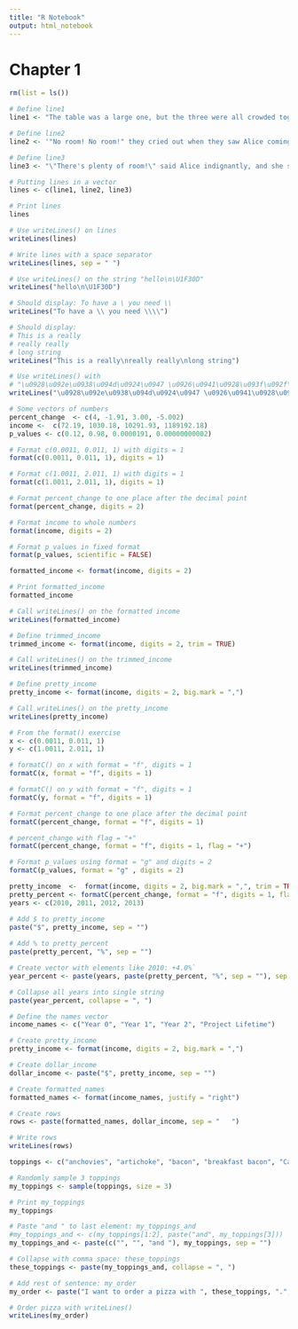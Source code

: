 ```yaml
---
title: "R Notebook"
output: html_notebook
---
```


# Chapter 1

```r
rm(list = ls())
```


```r
# Define line1
line1 <- "The table was a large one, but the three were all crowded together at one corner of it:"

# Define line2
line2 <- '"No room! No room!" they cried out when they saw Alice coming.'

# Define line3
line3 <- "\"There's plenty of room!\" said Alice indignantly, and she sat down in a large arm-chair at one end of the table."

```


```r
# Putting lines in a vector
lines <- c(line1, line2, line3)

# Print lines
lines

# Use writeLines() on lines
writeLines(lines)

# Write lines with a space separator
writeLines(lines, sep = " ")

# Use writeLines() on the string "hello\n\U1F30D"
writeLines("hello\n\U1F30D")

```

```r
# Should display: To have a \ you need \\
writeLines("To have a \\ you need \\\\")

# Should display: 
# This is a really 
# really really 
# long string
writeLines("This is a really\nreally really\nlong string")

# Use writeLines() with 
# "\u0928\u092e\u0938\u094d\u0924\u0947 \u0926\u0941\u0928\u093f\u092f\u093e"
writeLines("\u0928\u092e\u0938\u094d\u0924\u0947 \u0926\u0941\u0928\u093f\u092f\u093e")

```

```r
# Some vectors of numbers
percent_change  <- c(4, -1.91, 3.00, -5.002)
income <-  c(72.19, 1030.18, 10291.93, 1189192.18)
p_values <- c(0.12, 0.98, 0.0000191, 0.00000000002)

# Format c(0.0011, 0.011, 1) with digits = 1
format(c(0.0011, 0.011, 1), digits = 1)

# Format c(1.0011, 2.011, 1) with digits = 1
format(c(1.0011, 2.011, 1), digits = 1)

# Format percent_change to one place after the decimal point
format(percent_change, digits = 2)

# Format income to whole numbers
format(income, digits = 2)

# Format p_values in fixed format
format(p_values, scientific = FALSE)

```

```r
formatted_income <- format(income, digits = 2)

# Print formatted_income
formatted_income

# Call writeLines() on the formatted income
writeLines(formatted_income)

# Define trimmed_income
trimmed_income <- format(income, digits = 2, trim = TRUE)

# Call writeLines() on the trimmed_income
writeLines(trimmed_income)

# Define pretty_income
pretty_income <- format(income, digits = 2, big.mark = ",")

# Call writeLines() on the pretty_income
writeLines(pretty_income)

```

```r
# From the format() exercise
x <- c(0.0011, 0.011, 1)
y <- c(1.0011, 2.011, 1)

# formatC() on x with format = "f", digits = 1
formatC(x, format = "f", digits = 1)

# formatC() on y with format = "f", digits = 1
formatC(y, format = "f", digits = 1)

# Format percent_change to one place after the decimal point
formatC(percent_change, format = "f", digits = 1)

# percent_change with flag = "+"
formatC(percent_change, format = "f", digits = 1, flag = "+")

# Format p_values using format = "g" and digits = 2
formatC(p_values, format = "g" , digits = 2)

```

```r
pretty_income  <-  format(income, digits = 2, big.mark = ",", trim = TRUE)
pretty_percent <- formatC(percent_change, format = "f", digits = 1, flag = "+")
years <- c(2010, 2011, 2012, 2013)

# Add $ to pretty_income
paste("$", pretty_income, sep = "")
 
# Add % to pretty_percent
paste(pretty_percent, "%", sep = "")

# Create vector with elements like 2010: +4.0%`
year_percent <- paste(years, paste(pretty_percent, "%", sep = ""), sep = ": ")

# Collapse all years into single string
paste(year_percent, collapse = ", ")

```

```r
# Define the names vector
income_names <- c("Year 0", "Year 1", "Year 2", "Project Lifetime")

# Create pretty_income
pretty_income <- format(income, digits = 2, big.mark = ",")

# Create dollar_income
dollar_income <- paste("$", pretty_income, sep = "")

# Create formatted_names
formatted_names <- format(income_names, justify = "right")

# Create rows
rows <- paste(formatted_names, dollar_income, sep = "   ")

# Write rows
writeLines(rows)

```

```r
toppings <- c("anchovies", "artichoke", "bacon", "breakfast bacon", "Canadian bacon", "cheese", "chicken", "chili peppers", "feta", "garlic", "green peppers", "grilled onions", "ground beef", "ham", "hot sauce", "meatballs", "mushrooms", "olives", "onions", "pepperoni", "pineapple", "sausage", "spinach", "sun-dried tomato", "tomatoes")

# Randomly sample 3 toppings
my_toppings <- sample(toppings, size = 3)

# Print my_toppings
my_toppings

# Paste "and " to last element: my_toppings_and
#my_toppings_and <- c(my_toppings[1:2], paste("and", my_toppings[3]))
my_toppings_and <- paste(c("", "", "and "), my_toppings, sep = "")

# Collapse with comma space: these_toppings
these_toppings <- paste(my_toppings_and, collapse = ", ")

# Add rest of sentence: my_order
my_order <- paste("I want to order a pizza with ", these_toppings, ".", sep="")

# Order pizza with writeLines()
writeLines(my_order)

```



